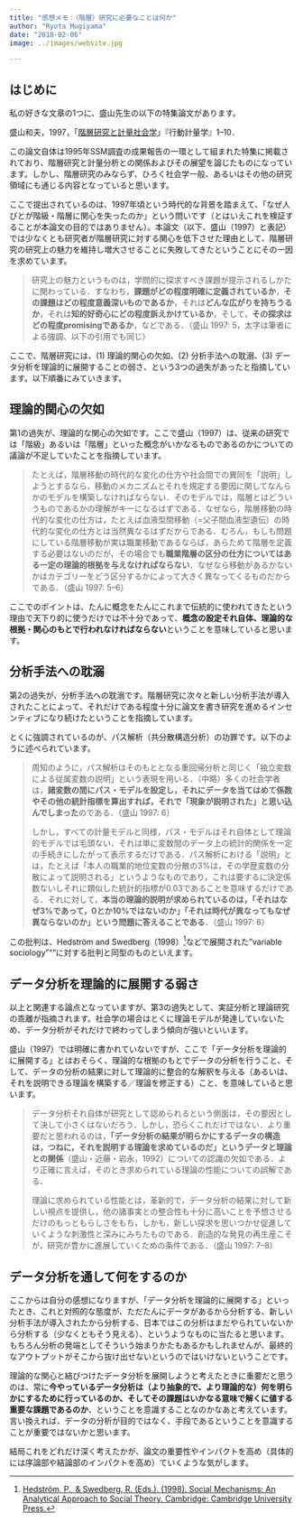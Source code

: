 ```yaml
---
title: "感想メモ：（階層）研究に必要なことは何か"
author: "Ryota Mugiyama"
date: "2018-02-06"
image: ../images/website.jpg

---
```


## はじめに

私の好きな文章の1つに、盛山先生の以下の特集論文があります。

盛山和夫，1997，「[階層研究と計量社会学](https://doi.org/10.2333/jbhmk.24.1)」『行動計量学』1--10．

この論文自体は1995年SSM調査の成果報告の一環として組まれた特集に掲載されており、階層研究と計量分析との関係およびその展望を論じたものになっています。しかし、階層研究のみならず、ひろく社会学一般、あるいはその他の研究領域にも通じる内容となっていると思います。

ここで提出されているのは、1997年頃という時代的な背景を踏まえて、「なぜ人びとが階級・階層に関心を失ったのか」という問いです（とはいえこれを検証することが本論文の目的ではありません）。本論文（以下、盛山（1997）と表記）では少なくとも研究者が階層研究に対する関心を低下させた理由として、階層研究の研究上の魅力を維持し増大させることに失敗してきたということにその一因を求めています。

> 研究上の魅力というものは，学問的に探求すべき課題が提示されるしかたに関わっている．すなわち，**課題がどの程度明確に定義されているか**，**その課題はどの程度意義深いものであるか**，それは**どんな広がりを持ちうるか**，それは**知的好奇心にどの程度訴えかけているか**，そして，**その探求はどの程度promisingであるか**，などである．（盛山 1997: 5，太字は筆者による強調、以下の引用でも同じ）

ここで、階層研究には、(1) 理論的関心の欠如、(2) 分析手法への耽溺、(3) データ分析を理論的に展開することの弱さ、という3つの過失があったと指摘しています。以下順番にみていきます。

## 理論的関心の欠如

第1の過失が、理論的な関心の欠如です。ここで盛山（1997）は、従来の研究では「階級」あるいは「階層」といった概念がいかなるものであるのかについての議論が不足していたことを指摘しています。

> たとえば，階層移動の時代的な変化の仕方や社会間での異同を「説明」しようとするなら，移動のメカニズムとそれを規定する要因に関してなんらかのモデルを構築しなければならない．そのモデルでは，階層とはどういうものであるかの理解がキーになるはずである．なぜなら，階層移動の時代的な変化の仕方は，たとえば血液型間移動（=父子間血液型遺伝）の時代的な変化の仕方とは当然異なるはずだからである．むろん，もしも問題にしている階層移動が実は職業移動であるならば，あらためて階層を定義する必要はないのだが，その場合でも**職業階層の区分の仕方についてはある一定の理論的根拠を与えなければならない**．なぜなら移動があるかないかはカテゴリーをどう区分するかによって大きく異なってくるものだからである．（盛山 1997: 5--6）

ここでのポイントは、たんに概念をたんにこれまで伝統的に使われてきたという理由で天下り的に使うだけでは不十分であって、**概念の設定それ自体、理論的な根拠・関心のもとで行われなければならない**ということを意味していると思います。

## 分析手法への耽溺

第2の過失が、分析手法への耽溺です。階層研究に次々と新しい分析手法が導入されたことによって、それだけである程度十分に論文を書き研究を進めるインセンティブになり続けたということを指摘しています。

とくに強調されているのが、パス解析（共分散構造分析）の功罪です。以下のように述べられています。

> 周知のように，パス解析はそのもととなる重回帰分析と同じく「独立変数による従属変数の説明」という表現を用いる．（中略）多くの社会学者は，**諸変数の間にパス・モデルを設定し，それにデータを当てはめて係数やその他の統計指標を算出すれば，それで「現象が説明された」と思い込んでしまった**のである．（盛山 1997: 6）
>
> しかし，すべての計量モデルと同様，パス・モデルはそれ自体として理論的モデルでは毛頭ない．それは単に変数間のデータ上の統計的関係を一定の手続きにしたがって表示するだけである．パス解析における「説明」とは，たとえば「本人の職業的地位変数の分散の3%は，その学歴変数の分散によって説明される」というようなものであり，これは要するに決定係数ないしそれに類似した統計的指標が0.03であることを意味するだけである．それに対して，**本当の理論的説明が求められているのは，「それはなぜ3%であって，0とか10%ではないのか」「それは時代が異なってもなぜ異ならないのか」という問題に答えることである**．（盛山 1997: 6）

この批判は、Hedström and Swedberg（1998）[^1]などで展開された"variable sociology"""に対する批判と同型のものといえます。

[^1]: [Hedström, P., & Swedberg, R. (Eds.). (1998). Social Mechanisms: An Analytical Approach to Social Theory. Cambridge: Cambridge University Press.](https://www.cambridge.org/core/books/social-mechanisms/F54BB7A4A77F7308D5FEA7D9C0EAD086)

## データ分析を理論的に展開する弱さ

以上と関連する論点となっていますが、第3の過失として、実証分析と理論研究の乖離が指摘されます。社会学の場合はとくに理論モデルが発達していないため、データ分析がそれだけで終わってしまう傾向が強いといいます。

盛山（1997）では明確に書かれていないですが、ここで「データ分析を理論的に展開する」とはおそらく、理論的な根拠のもとでデータの分析を行うこと、そして、データの分析の結果に対して理論的に整合的な解釈を与える（あるいは、それを説明できる理論を構築する／理論を修正する）こと、を意味していると思います。

>データ分析それ自体が研究として認められるという側面は，その要因として決して小さくはないだろう．しかし，恐らくこれだけではない．より重要だと思われるのは，**「データ分析の結果が明らかにするデータの構造は，つねに，それを説明する理論を求めているのだ」というデータと理論との関係**（盛山・近藤・岩永，1992）についての認識の欠如である．より正確に言えば，そのとき求められている理論の性能についての誤解である．
>
>理論に求められている性能とは，革新的で，データ分析の結果に対して新しい視点を提供し，他の諸事実との整合性も十分に高いことを予想させるだけのもっともらしさをもち，しかも，新しい探求を思いつかせ促進していくような刺激性と深みにみちたものである．創造的な発見の再生産こそが，研究が豊かに進展していくための条件である．（盛山 1997: 7--8）

## データ分析を通して何をするのか

ここからは自分の感想になりますが、「データ分析を理論的に展開する」といったとき、これと対照的な態度が、ただたんにデータがあるから分析する、新しい分析手法が導入されたから分析する、日本ではこの分析はまだやられていないから分析する（少なくともそう見える）、というようなものに当たると思います。もちろん分析の発端としてそういう始まりかたもあるかもしれませんが、最終的なアウトプットがそこから抜け出せないというのではいけないということです。

理論的な関心と結びつけたデータ分析を展開しようと考えたときに重要だと思うのは、常に**今やっているデータ分析は（より抽象的で、より理論的な）何を明らかにするために行っているのか、そしてその課題はいかなる意味で解くに値する重要な課題であるのか**、ということを意識することなのかなあと考えています。言い換えれば、データの分析が目的ではなく、手段であるということを意識することが重要ではないかと思います。

結局これをどれだけ深く考えたかが、論文の重要性やインパクトを高め（具体的には序論部や結論部のインパクトを高め）ていくような気がします。
